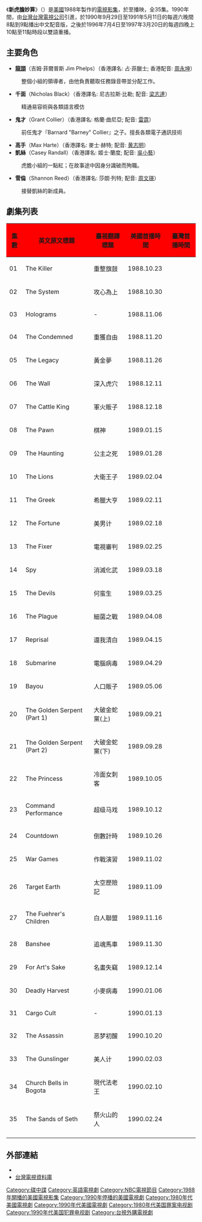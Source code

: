 {{NoteTA
|G1=IMF
<!-- |1=zh-hans:碟中谍;zh-hk:職業特工隊;zh-tw:虎膽妙算; -->
}}
{{Infobox television
| bgcolour             = OrangeRed
| show_name            = 新虎膽妙算
| original_name        = {{lang|en|''Mission: Impossible''}}
| image                = 
| caption              = 
| genre                = 電視戲劇
| presenter            = 
| country              = 
| language             = [[英語|英語]]
| supervising_producer = 
| runtime              = 46~49分
| channel              = [[國家廣播公司|美國國家廣播公司]]
| audio_format         = 
| first_aired          = {{Start date|1988|10|8}}
| last_aired           = {{End date|1990|2|24}}
 |num_seasons = 2
 |num_episodes = 35
| website              = 
}}
《'''新虎膽妙算'''》（{{lang-en|''Mission: Impossible''}}）是[[美國|美國]]1988年製作的[[電視影集|電視影集]]，於{{Start date|1988|10|8}}至{{End date|1990|2|24}}播映，全35集。1990年間，由[[台灣|台灣]][[台灣電視公司|台灣電視公司]]引進，於1990年9月29日至1991年5月11日的每週六晚間8點到9點播出中文配音版，之後於1996年7月4日至1997年3月20日的每週四晚上10點至11點時段以雙語重播。

== 主要角色 ==
* '''[[彼得·格雷夫斯_(演員)|龍頭]]'''（吉姆·菲爾普斯 Jim Phelps）（香港譯名: 占·菲臘士; 香港配音: [[周永坤|周永坤]]）
:整個小組的領導者，由他負責聽取任務錄音帶並分配工作。
* '''千面'''（Nicholas Black）（香港譯名: 尼古拉斯·比勒; 配音: [[梁志達|梁志達]]）
:精通易容術與各類語言模仿
* '''鬼才'''（Grant Collier）（香港譯名: 格蘭·曲尼亞; 配音: [[雷霆_(配音员)|雷霆]]）
:前任鬼才『Barnard "Barney" Collier』之子。擅長各類電子通訊技術
* '''高手'''（Max Harte）（香港譯名: 麥士·赫特; 配音: [[黃志明_(香港)|黄志明]]）
* '''凱絲'''（Casey Randall）（香港譯名: 姬士·蘭度; 配音: [[吳小藝|吳小藝]]）
:虎膽小組的一點紅；在故事途中因身分識破而殉職。
* '''雪倫'''（Shannon Reed）（香港譯名: 莎朗·列特; 配音: [[周文瑛|周文瑛]]）
:接替凱絲的新成員。

== 劇集列表 ==
{| class="wikitable" style="text-align:center; margin:0 auto"
|-
!style="background: red;"|集數!!style="background:red;"|英文原文標題!!style="background: red;"|臺視翻譯標題!!style="background: red;"|美國首播時間!!style="background: red;"|臺灣首播時間
|-
|01||The Killer||重整旗鼓||1988.10.23||
|-
|02||The System||攻心為上||1988.10.30||
|-
|03||Holograms||-||1988.11.06||
|-
|04||The Condemned||重獲自由||1988.11.20||
|-
|05||The Legacy||黃金夢||1988.11.26||
|-
|06||The Wall||深入虎穴||1988.12.11||
|-
|07||The Cattle King||軍火販子||1988.12.18||
|-
|08||The Pawn||棋神||1989.01.15||
|-
|09||The Haunting||公主之死||1989.01.28||
|-
|10||The Lions||大衛王子||1989.02.04||
|-
|11||The Greek||希臘大亨||1989.02.11||
|-
|12||The Fortune||美男计||1989.02.18||
|-
|13||The Fixer||電視審判||1989.02.25||
|-
|14||Spy||消滅化武||1989.03.18||
|-
|15||The Devils||何蛮生||1989.03.25||
|-
|16||The Plague||細菌之戰||1989.04.08||
|-
|17||Reprisal||還我清白||1989.04.15||
|-
|18||Submarine||電腦病毒||1989.04.29||
|-
|19||Bayou||人口販子||1989.05.06||
|-
|20||The Golden Serpent (Part 1)||大破金蛇黨(上)||1989.09.21||
|-
|21||The Golden Serpent (Part 2)||大破金蛇黨(下)||1989.09.28||
|-
|22||The Princess||冷面女刺客||1989.10.05||
|-
|23||Command Performance||超级马戏||1989.10.12||
|-
|24||Countdown||倒數計時||1989.10.26||
|-
|25||War Games||作戰演習||1989.11.02||
|-
|26||Target Earth||太空歷險記||1989.11.09||
|-
|27||The Fuehrer's Children||白人聯盟||1989.11.16||
|-
|28||Banshee||追魂馬車||1989.11.30||
|-
|29||For Art's Sake||名畫失竊||1989.12.14||
|-
|30||Deadly Harvest||小麥病毒||1990.01.06||
|-
|31||Cargo Cult||-||1990.01.13||
|-
|32||The Assassin||恶梦初醒||1990.10.20||
|-
|33||The Gunslinger||美人计||1990.02.03||
|-
|34||Church Bells in Bogota||現代法老王||1990.02.10||
|-
|35||The Sands of Seth||祭火山的人||1990.02.24||
|-
|}

== 外部連結 ==
*{{IMDb title|id= 0094511|title=Mission: Impossible}}
*[http://tv.nccu.edu.tw/radioProgram_preview.htm?PROGRAMNAME=%B7s%AA%EA%C1x%A7%AE%BA%E2&STATION=&YEAR=1964&MONTH=1&DAY=1&YEAR2=2002&MONTH2=12&DAY2=31&CATALOG=&COUNTRY=&Login=%ACd%B8%DF 台灣電視資料庫]{{dead link|date=2018年3月 |bot=InternetArchiveBot |fix-attempted=yes }}

{{台視影集}}
{{職業特工隊系列}}

{{DEFAULTSORT:Mission: Impossible}}
[[Category:碟中諜|Category:碟中諜]]
[[Category:英語電視劇|Category:英語電視劇]]
[[Category:NBC電視節目|Category:NBC電視節目]]
[[Category:1988年開播的美國電視影集|Category:1988年開播的美國電視影集]]
[[Category:1990年停播的美國電視劇|Category:1990年停播的美國電視劇]]
[[Category:1980年代美國電視劇|Category:1980年代美國電視劇]]
[[Category:1990年代美國電視劇|Category:1990年代美國電視劇]]
[[Category:1980年代美国罪案电视剧|Category:1980年代美国罪案电视剧]]
[[Category:1990年代美国犯罪电视剧|Category:1990年代美国犯罪电视剧]]
[[Category:台視外購電視劇|Category:台視外購電視劇]]